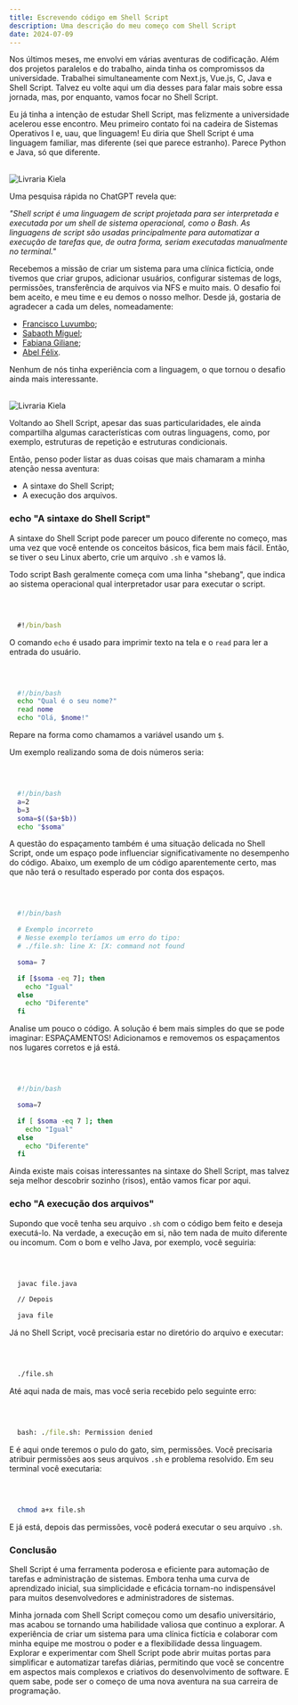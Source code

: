 ```yaml
---
title: Escrevendo código em Shell Script
description: Uma descrição do meu começo com Shell Script
date: 2024-07-09
---
```



Nos últimos meses, me envolvi em várias aventuras de codificação. Além dos projetos paralelos e do trabalho, ainda tinha os compromissos da universidade. Trabalhei simultaneamente com Next.js, Vue.js, C, Java e Shell Script. Talvez eu volte aqui um dia desses para falar mais sobre essa jornada, mas, por enquanto, vamos focar no Shell Script.

Eu já tinha a intenção de estudar Shell Script, mas felizmente a universidade acelerou esse encontro. Meu primeiro contato foi na cadeira de Sistemas Operativos I e, uau, que linguagem! Eu diria que Shell Script é uma linguagem familiar, mas diferente (sei que parece estranho). Parece Python e Java, só que diferente.

<br />

<div className="flex flex-col items-center justify-center">
<Image
  src="/images/blog/pc-shell.jpg"
  alt="Livraria Kiela"
  width={11400}
  height={960}
/>
</div>

Uma pesquisa rápida no ChatGPT revela que:

_"Shell script é uma linguagem de script projetada para ser interpretada e executada por um shell de sistema operacional, como o Bash. As linguagens de script são usadas principalmente para automatizar a execução de tarefas que, de outra forma, seriam executadas manualmente no terminal."_

Recebemos a missão de criar um sistema para uma clínica fictícia, onde tivemos que criar grupos, adicionar usuários, configurar sistemas de logs, permissões, transferência de arquivos via NFS e muito mais. O desafio foi bem aceito, e meu time e eu demos o nosso melhor. Desde já, gostaria de agradecer a cada um deles, nomeadamente:

<ul className="flex flex-col gap-3 mt-5" style={{ listStyle: 'disc', marginLeft: '20px'}}>
    <li><a href="https://www.instagram.com/luvumbo.f/" className="border-b transition-all text-gray-500 duration-500 hover:border-gray-500" target="_blank">Francisco Luvumbo</a>;</li>
    <li><a href="https://www.facebook.com/sabaoth.dicussenga" className="border-b transition-all text-gray-500 duration-500 hover:border-gray-500" target="_blank">Sabaoth Miguel</a>;</li>
    <li><a href="https://www.instagram.com/fabianagiliane" className="border-b transition-all text-gray-500 duration-500 hover:border-gray-500" target="_blank">Fabiana Giliane</a>;</li>
    <li><a href="https://www.linkedin.com/in/abelf%C3%A9lix/" className="border-b transition-all text-gray-500 duration-500 hover:border-gray-500" target="_blank">Abel Félix</a>.</li>
</ul>

Nenhum de nós tinha experiência com a linguagem, o que tornou o desafio ainda mais interessante.

<br />

<div className="flex flex-col items-center justify-center">
<Image
  src="/images/blog/group-code.jpg"
  alt="Livraria Kiela"
  width={400}
  height={960}
/>
</div>

Voltando ao Shell Script, apesar das suas particularidades, ele ainda compartilha algumas características com outras linguagens, como, por exemplo, estruturas de repetição e estruturas condicionais.

Então, penso poder listar as duas coisas que mais chamaram a minha atenção nessa aventura:

<ul className="flex flex-col gap-3 mt-5" style={{ listStyle: 'disc', marginLeft: '20px'}}>
    <li>A sintaxe do Shell Script;</li>
    <li>A execução dos arquivos.</li>
</ul>

### echo "A sintaxe do Shell Script"

A sintaxe do Shell Script pode parecer um pouco diferente no começo, mas uma vez que você entende os conceitos básicos, fica bem mais fácil. Então, se tiver o seu Linux aberto, crie um arquivo ```.sh``` e vamos lá.

Todo script Bash geralmente começa com uma linha "shebang", que indica ao sistema operacional qual interpretador usar para executar o script.

<br />

```cmd

  #!/bin/bash

```

O comando `echo` é usado para imprimir texto na tela e o ```read``` para ler a entrada do usuário.

<br />

```bash

  #!/bin/bash
  echo "Qual é o seu nome?"
  read nome
  echo "Olá, $nome!"

```

Repare na forma como chamamos a variável usando um ```$```.

Um exemplo realizando soma de dois números seria:

<br />

```bash

  #!/bin/bash
  a=2
  b=3
  soma=$(($a+$b))
  echo "$soma"

```

A questão do espaçamento também é uma situação delicada no Shell Script, onde um espaço pode influenciar significativamente no desempenho do código. Abaixo, um exemplo de um código aparentemente certo, mas que não terá o resultado esperado por conta dos espaços.

<br />

```bash

  #!/bin/bash

  # Exemplo incorreto
  # Nesse exemplo teríamos um erro do tipo: 
  # ./file.sh: line X: [X: command not found

  soma= 7

  if [$soma -eq 7]; then
	echo "Igual"
  else
	echo "Diferente"
  fi

```

Analise um pouco o código. A solução é bem mais simples do que se pode imaginar: ESPAÇAMENTOS! Adicionamos e removemos os espaçamentos nos lugares corretos e já está.

<br />

```bash

  #!/bin/bash

  soma=7

  if [ $soma -eq 7 ]; then
	echo "Igual"
  else
	echo "Diferente"
  fi

```

Ainda existe mais coisas interessantes na sintaxe do Shell Script, mas talvez seja melhor descobrir sozinho (risos), então vamos ficar por aqui.

### echo "A execução dos arquivos"

Supondo que você tenha seu arquivo `.sh` com o código bem feito e deseja executá-lo. Na verdade, a execução em si, não tem nada de muito diferente ou incomum. Com o bom e velho Java, por exemplo, você seguiria:

<br />

```cmd

  javac file.java

  // Depois

  java file

```

Já no Shell Script, você precisaria estar no diretório do arquivo e executar:

<br />

```cmd

  ./file.sh

```

Até aqui nada de mais, mas você seria recebido pelo seguinte erro:

<br />

```cmd

  bash: ./file.sh: Permission denied

```

E é aqui onde teremos o pulo do gato, sim, permissões. Você precisaria atribuir permissões aos seus arquivos `.sh` e problema resolvido. Em seu terminal você executaria:

<br />

```bash

  chmod a+x file.sh

```

E já está, depois das permissões, você poderá executar o seu arquivo ```.sh```.

### Conclusão

Shell Script é uma ferramenta poderosa e eficiente para automação de tarefas e administração de sistemas. Embora tenha uma curva de aprendizado inicial, sua simplicidade e eficácia tornam-no indispensável para muitos desenvolvedores e administradores de sistemas.

Minha jornada com Shell Script começou como um desafio universitário, mas acabou se tornando uma habilidade valiosa que continuo a explorar. A experiência de criar um sistema para uma clínica fictícia e colaborar com minha equipe me mostrou o poder e a flexibilidade dessa linguagem. Explorar e experimentar com Shell Script pode abrir muitas portas para simplificar e automatizar tarefas diárias, permitindo que você se concentre em aspectos mais complexos e criativos do desenvolvimento de software. E quem sabe, pode ser o começo de uma nova aventura na sua carreira de programação.

